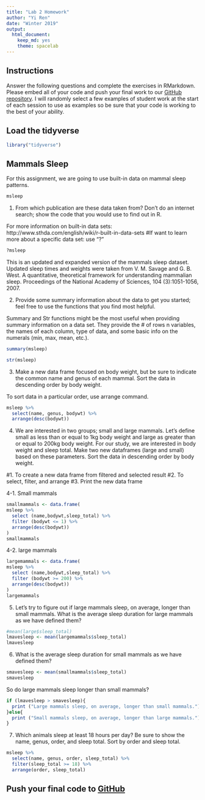 ```yaml
---
title: "Lab 2 Homework"
author: "Yi Ren"
date: "Winter 2019"
output:
  html_document:
    keep_md: yes
    theme: spacelab
---
```


## Instructions
Answer the following questions and complete the exercises in RMarkdown. Please embed all of your code and push your final work to our [GitHub repository](https://github.com/FRS417-DataScienceBiologists). I will randomly select a few examples of student work at the start of each session to use as examples so be sure that your code is working to the best of your ability.

## Load the tidyverse
```r
library("tidyverse")
```

## Mammals Sleep
For this assignment, we are going to use built-in data on mammal sleep patterns.  
```r
msleep
```

1. From which publication are these data taken from? Don't do an internet search; show the code that you would use to find out in R.

For more information on built-in data sets: http://www.sthda.com/english/wiki/r-built-in-data-sets
#If want to learn more about a specific data set: use "?"
```r
?msleep
```

This is an updated and expanded version of the mammals sleep dataset. Updated sleep times and weights were taken from V. M. Savage and G. B. West. A quantitative, theoretical framework for understanding mammalian sleep. Proceedings of the National Academy of Sciences, 104 (3):1051-1056, 2007.


2. Provide some summary information about the data to get you started; feel free to use the functions that you find most helpful.

Summary and Str functions might be the most useful when providing summary information on a data set. They provide the # of rows n variables, the names of each column, type of data, and some basic info on the numerals (min, max, mean, etc.). 
```r
summary(msleep)
```

```r
str(msleep)
```


3. Make a new data frame focused on body weight, but be sure to indicate the common name and genus of each mammal. Sort the data in descending order by body weight.

To sort data in a particular order, use arrange command.
```r
msleep %>%
  select(name, genus, bodywt) %>% 
  arrange(desc(bodywt))
```


4. We are interested in two groups; small and large mammals. Let's define small as less than or equal to 1kg body weight and large as greater than or equal to 200kg body weight. For our study, we are interested in body weight and sleep total. Make two new dataframes (large and small) based on these parameters. Sort the data in descending order by body weight.

#1. To create a new data frame from filtered and selected result
#2. To select, filter, and arrange
#3. Print the new data frame

4-1. Small mammals
```r
smallmammals <- data.frame(
msleep %>% 
  select (name,bodywt,sleep_total) %>% 
  filter (bodywt <= 1) %>% 
  arrange(desc(bodywt))
)
smallmammals
```


4-2. large mammals
```r
largemammals <- data.frame(
msleep %>% 
  select (name,bodywt,sleep_total) %>% 
  filter (bodywt >= 200) %>% 
  arrange(desc(bodywt))
)
largemammals
```




5. Let's try to figure out if large mammals sleep, on average, longer than small mammals. What is the average sleep duration for large mammals as we have defined them?
```r
#mean(large$sleep_total)
lmavesleep <- mean(largemammals$sleep_total)
lmavesleep
```

6. What is the average sleep duration for small mammals as we have defined them?

```r
smavesleep <- mean(smallmammals$sleep_total)
smavesleep
```


So do large mammals sleep longer than small mammals?

```r
if (lmavesleep > smavesleep){
  print ("Large mammals sleep, on average, longer than small mammals.")
}else{
  print ("Small mammals sleep, on average, longer than large mammals.")
}
```


7. Which animals sleep at least 18 hours per day? Be sure to show the name, genus, order, and sleep total. Sort by order and sleep total.

```r
msleep %>% 
  select(name, genus, order, sleep_total) %>% 
  filter(sleep_total >= 18) %>% 
  arrange(order, sleep_total)
```


## Push your final code to [GitHub](https://github.com/FRS417-DataScienceBiologists)